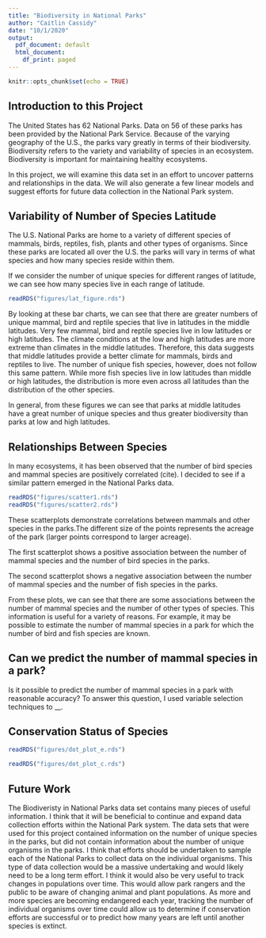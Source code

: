 ```yaml
---
title: "Biodiversity in National Parks"
author: "Caitlin Cassidy"
date: "10/1/2020"
output:
  pdf_document: default
  html_document:
    df_print: paged
---
```


```r
knitr::opts_chunk$set(echo = TRUE)
```


## Introduction to this Project
The United States has 62 National Parks. Data on 56 of these parks has been provided by the National Park Service. Because of the varying geography of the U.S., the parks vary greatly in terms of their biodiversity. Biodiversity refers to the variety and variability of species in an ecosystem. Biodiversity is important for maintaining healthy ecosystems.

In this project, we will examine this data set in an effort to uncover patterns and relationships in the data. We will also generate a few linear models and suggest efforts for future data collection in the National Park system.

## Variability of Number of Species Latitude 
The U.S. National Parks are home to a variety of different species of mammals, birds, reptiles, fish, plants and other types of organisms. Since these parks are located all over the U.S. the parks will vary in terms of what species and how many species reside within them. 

If we consider the number of unique species for different ranges of latitude, we can see how many species live in each range of latitude.
```r
readRDS("figures/lat_figure.rds")
```
By looking at these bar charts, we can see that there are greater numbers of unique mammal, bird and reptile species that live in latitudes in the middle latitudes. Very few mammal, bird and reptile species live in low latitudes or high latitudes. The climate conditions at the low and high latitudes are more extreme than climates in the middle latitudes. Therefore, this data suggests that middle latitudes provide a better climate for mammals, birds and reptiles to live.
The number of unique fish species, however, does not follow this same pattern. While more fish species live in low latitudes than middle or high latitudes, the distribution is more even across all latitudes than the distribution of the other species.

In general, from these figures we can see that parks at middle latitudes have a great number of unique species and thus greater biodiversity than parks at low and high latitudes.

## Relationships Between Species
In many ecosystems, it has been observed that the number of bird species and mammal species are positively correlated (cite). I decided to see if a similar pattern emerged in the National Parks data.

```r
readRDS("figures/scatter1.rds")
readRDS("figures/scatter2.rds")
```
These scatterplots demonstrate correlations between mammals and other species in the parks.The different size of the points represents the acreage of the park (larger points correspond to larger acreage). 

The first scatterplot shows a positive association between the number of mammal species and the number of bird species in the parks. 

The second scatterplot shows a negative association between the number of mammal species and the number of fish species in the parks.

From these plots, we can see that there are some associations between the number of mammal species and the number of other types of species. This information is useful for a variety of reasons. For example, it may be possible to estimate the number of mammal species in a park for which the number of bird and fish species are known.

## Can we predict the number of mammal species in a park?
Is it possible to predict the number of mammal species in a park with reasonable accuracy?
To answer this question, I used variable selection techniques to __. 


## Conservation Status of Species

```r
readRDS("figures/dot_plot_e.rds")
```

```r
readRDS("figures/dot_plot_c.rds")
```


## Future Work
The Biodiveristy in National Parks data set contains many pieces of useful information. I think that it will be beneficial to continue and expand data collection efforts within the National Park system. The data sets that were used for this project contained information on the number of unique species in the parks, but did not contain information about the number of unique organisms in the parks. I think that efforts should be undertaken to sample each of the National Parks to collect data on the individual organisms. This type of data collection would be a massive undertaking and would likely need to be a long term effort. I think it would also be very useful to track changes in populations over time. This would allow park rangers and the public to be aware of changing animal and plant populations. As more and more species are becoming endangered each year, tracking the number of individual organisms over time could allow us to determine if conservation efforts are successful or to predict how many years are left until another species is extinct.


